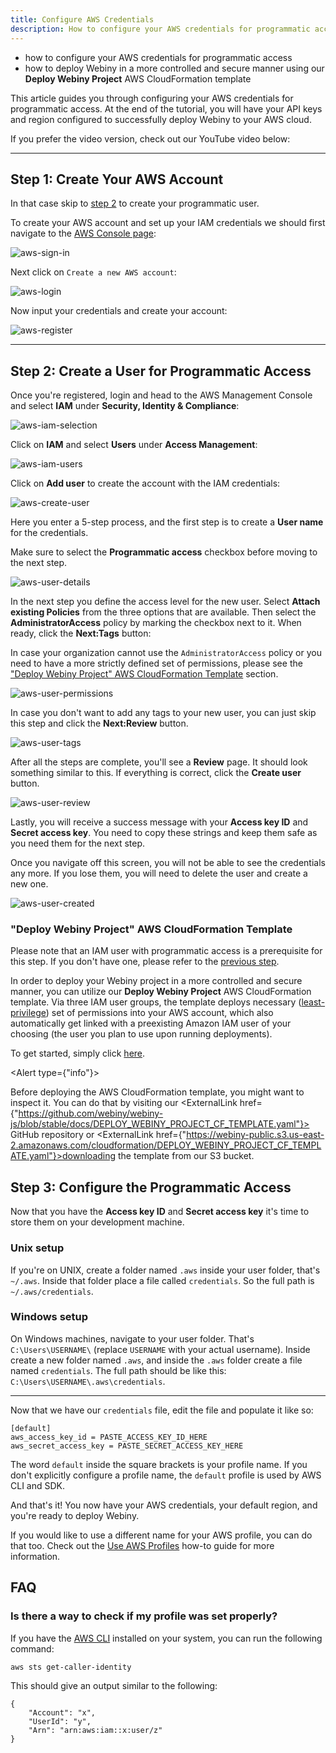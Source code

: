 ```yaml
---
title: Configure AWS Credentials
description: How to configure your AWS credentials for programmatic access
---
```



<Alert type="success" title="What you’ll learn">

- how to configure your AWS credentials for programmatic access
- how to deploy Webiny in a more controlled and secure manner using our **Deploy Webiny Project** AWS CloudFormation template

</Alert>

This article guides you through configuring your AWS credentials for programmatic access. At the end of the tutorial, you will have your API keys and region configured to successfully deploy Webiny to your AWS cloud.

If you prefer the video version, check out our YouTube video below:

<YouTube id="qmtDRmplMG4" />

---

## Step 1: Create Your AWS Account

<Alert type="info" title="Already have an account?">

In that case skip to [step 2](#step-2-create-a-user-for-programmatic-access) to create your programmatic user.

</Alert>

To create your AWS account and set up your IAM credentials we should first navigate to the [AWS Console page](https://aws.amazon.com/console/):

![aws-sign-in](./assets/configure-aws-credentials/aws-sign-in.png)

Next click on `Create a new AWS account`:

![aws-login](./assets/configure-aws-credentials/aws-login.png)

Now input your credentials and create your account:

![aws-register](./assets/configure-aws-credentials/aws-register.png)

---

## Step 2: Create a User for Programmatic Access

Once you're registered, login and head to the AWS Management Console and select **IAM** under **Security, Identity & Compliance**:

![aws-iam-selection](./assets/configure-aws-credentials/aws-iam-selection.png)

Click on **IAM** and select **Users** under **Access Management**:

![aws-iam-users](./assets/configure-aws-credentials/aws-iam-users.png)

Click on **Add user** to create the account with the IAM credentials:

![aws-create-user](./assets/configure-aws-credentials/aws-create-user.png)

Here you enter a 5-step process, and the first step is to create a **User name** for the credentials.

<Alert type="warning" title="Programmatic access">

Make sure to select the **Programmatic access** checkbox before moving to the next step.

</Alert>

![aws-user-details](./assets/configure-aws-credentials/aws-user-details.png)

In the next step you define the access level for the new user. Select **Attach existing Policies** from the three options that are available. Then select the **AdministratorAccess** policy by marking the checkbox next to it. When ready, click the **Next:Tags** button:

<Alert type="warning" title="Need a more secure deployment option?">

In case your organization cannot use the `AdministratorAccess` policy or you need to have a more strictly defined set of permissions,
please see the ["Deploy Webiny Project" AWS CloudFormation Template](#deploy-webiny-project-aws-cloud-formation-template) section.

</Alert>

![aws-user-permissions](./assets/configure-aws-credentials/aws-user-permissions.png)

In case you don't want to add any tags to your new user, you can just skip this step and click the **Next:Review** button.

![aws-user-tags](./assets/configure-aws-credentials/aws-user-tags.png)

After all the steps are complete, you'll see a **Review** page. It should look something similar to this. If everything is correct, click the **Create user** button.

![aws-user-review](./assets/configure-aws-credentials/aws-user-review.png)

Lastly, you will receive a success message with your **Access key ID** and **Secret access key**. You need to copy these strings and keep them safe as you need them for the next step.

<Alert type="warning" title="Save the credentials">

Once you navigate off this screen, you will not be able to see the credentials any more. If you lose them, you will need to delete the user and create a new one.

</Alert>

![aws-user-created](./assets/configure-aws-credentials/aws-user-created.png)

### "Deploy Webiny Project" AWS CloudFormation Template

<Alert type="info">

Please note that an IAM user with programmatic access is a prerequisite for this step.
If you don't have one, please refer to the [previous step](../../infrastructure/aws/configure-aws-credentials#step-2-create-a-user-for-programmatic-access).

</Alert>

In order to deploy your Webiny project in a more controlled and secure manner, you can utilize our **Deploy Webiny Project** AWS CloudFormation template. Via three IAM user groups, the template deploys necessary ([least-privilege](https://en.wikipedia.org/wiki/Principle_of_least_privilege)) set of permissions into your AWS account, which also automatically get linked with a preexisting Amazon IAM user of your choosing (the user you plan to use upon running deployments).

To get started, simply click [here](https://console.aws.amazon.com/cloudformation/home?#/stacks/create/review?templateURL=https://webiny-public.s3.us-east-2.amazonaws.com/cloudformation/DEPLOY_WEBINY_PROJECT_CF_TEMPLATE.yaml&stackName=DeployWebinyProject).

<Alert type={"info"}>

Before deploying the AWS CloudFormation template, you might want to inspect it. You can do that by
visiting our <ExternalLink href={"https://github.com/webiny/webiny-js/blob/stable/docs/DEPLOY_WEBINY_PROJECT_CF_TEMPLATE.yaml"}>
  GitHub repository
</ExternalLink> or <ExternalLink href={"https://webiny-public.s3.us-east-2.amazonaws.com/cloudformation/DEPLOY_WEBINY_PROJECT_CF_TEMPLATE.yaml"}>downloading the template from our S3 bucket</ExternalLink>.
  
</Alert>

[//]: # "Commented out as the provided info and screenshots are outdated."
[//]: # "![aws-cloudformation-create-stack](./assets/configure-aws-credentials/create-stack.gif)"
[//]: #
[//]: # "The resource creation will take a few minutes. After completion, you will see the completion logs:"
[//]: #
[//]: # "![aws-cloudformation-step-5](./assets/configure-aws-credentials/cloudformation-step-5.png)"
[//]: #
[//]: # "Afterwards, you can check out the newly created resources in the [IAM service panel](https://console.aws.amazon.com/iamv2/home?#/users)."
[//]: # "Also, if you head over to the previously created user (`webiny-cli` in our case), you will see the attached policy and group:"
[//]: #
[//]: # "![aws-cloudformation-step-6](./assets/configure-aws-credentials/cloudformation-step-6.png)"

## Step 3: Configure the Programmatic Access

Now that you have the **Access key ID** and **Secret access key** it's time to store them on your development machine.

### Unix setup

If you're on UNIX, create a folder named `.aws` inside your user folder, that's `~/.aws`. Inside that folder place a file called `credentials`. So the full path is `~/.aws/credentials`.

### Windows setup

On Windows machines, navigate to your user folder. That's `C:\Users\USERNAME\` (replace `USERNAME` with your actual username). Inside create a new folder named `.aws`, and inside the `.aws` folder create a file named `credentials`. The full path should be like this: `C:\Users\USERNAME\.aws\credentials`.

---

Now that we have our `credentials` file, edit the file and populate it like so:

```plain
[default]
aws_access_key_id = PASTE_ACCESS_KEY_ID_HERE
aws_secret_access_key = PASTE_SECRET_ACCESS_KEY_HERE
```

The word `default` inside the square brackets is your profile name. If you don't explicitly configure a profile name, the `default` profile is used by AWS CLI and SDK.

<!-- ## Step 4: Configure the default region

The last thing to configure is your default region. It's important to configure the region that is closest to your geographical location for optimal network latency. You can find which region is the most suitable for you using, for example, https://www.cloudping.info/.

To see the region codes, visit https://docs.aws.amazon.com/general/latest/gr/rande.html#regional-endpoints.

If you don't want to bother with regions, use `us-east-1`.

---

### Unix setup

Inside your `.aws` folder, the one we created in the previous step, create a file called `config`. So the full path is `~/.aws/config`.

### Windows setup

Inside your `.aws` folder, the one we created in the previous step, create a file called `config`. The full path should be like this: `C:\Users\USERNAME\.aws\config`.

---

Now that we have our `config` file, edit the file and populate it like so:

```plain
[default]
region = YOUR_AWS_REGION
```

This means that for your `default` profile, that particular region is used. -->

And that's it! You now have your AWS credentials, your default region, and you're ready to deploy Webiny.

<Alert type="info" title="Using a Different AWS Profile Name?">

If you would like to use a different name for your AWS profile, you can do that too. Check out the [Use AWS Profiles](../../infrastructure/aws/use-aws-profiles) how-to guide for more information.

</Alert>

## FAQ

### Is there a way to check if my profile was set properly?

If you have the [AWS CLI](https://docs.aws.amazon.com/cli/latest/userguide/cli-chap-welcome.html) installed on your system, you can run the following command:

```
aws sts get-caller-identity
```

This should give an output similar to the following:

```
{
    "Account": "x",
    "UserId": "y",
    "Arn": "arn:aws:iam::x:user/z"
}
```
